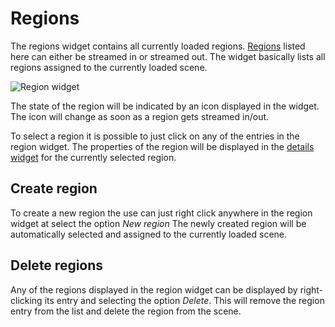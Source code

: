 # Regions

The regions widget contains all currently loaded regions.
[Regions](../region) listed here can either be streamed in or streamed out.
The widget basically lists all regions assigned to the currently loaded scene.

![Region widget](../media/img/widgets/regionwidget.PNG)

The state of the region will be indicated by an icon displayed in the widget.
The icon will change as soon as a region gets streamed in/out.

To select a region it is possible to just click on any of the entries in the region widget.
The properties of the region will be displayed in the [details widget](detailswidget) for the currently selected region.

## Create region

To create a new region the use can just right click anywhere in the region widget at select the option _New region_
The newly created region will be automatically selected and assigned to the currently loaded scene.

## Delete regions

Any of the regions displayed in the region widget can be displayed by right-clicking its entry and selecting the option _Delete_.
This will remove the region entry from the list and delete the region from the scene.